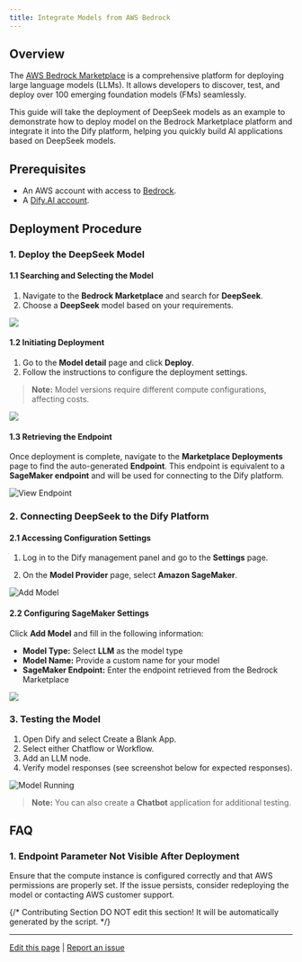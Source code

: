 ```yaml
---
title: Integrate Models from AWS Bedrock
---
```



## Overview

The [AWS Bedrock Marketplace](https://aws.amazon.com/bedrock/marketplace/) is a comprehensive platform for deploying large language models (LLMs). It allows developers to discover, test, and deploy over 100 emerging foundation models (FMs) seamlessly. 

This guide will take the deployment of DeepSeek models as an example to demonstrate how to deploy model on the Bedrock Marketplace platform and integrate it into the Dify platform, helping you quickly build AI applications based on DeepSeek models.

## Prerequisites

- An AWS account with access to [Bedrock](https://aws.amazon.com/bedrock/).
- A [Dify.AI account](https://cloud.dify.ai/).

## Deployment Procedure

### 1. Deploy the DeepSeek Model

#### 1.1 Searching and Selecting the Model

1. Navigate to the **Bedrock Marketplace** and search for **DeepSeek**.
2. Choose a **DeepSeek** model based on your requirements.

![](https://assets-docs.dify.ai/2025/02/9c6e17fc0cf262b2005013bf122251d1.png)

#### 1.2 Initiating Deployment

1. Go to the **Model detail** page and click **Deploy**.
2. Follow the instructions to configure the deployment settings.

> **Note:** Model versions require different compute configurations, affecting costs.

![](https://assets-docs.dify.ai/2025/02/613497e3473d9b6eaa7cb5611decee0c.png)

#### 1.3 Retrieving the Endpoint

Once deployment is complete, navigate to the **Marketplace Deployments** page to find the auto-generated **Endpoint**. This endpoint is equivalent to a **SageMaker endpoint** and will be used for connecting to the Dify platform.

![View Endpoint](https://assets-docs.dify.ai/2025/02/82a1d6406662b83386b86ec511ab20be.png)

### 2. Connecting DeepSeek to the Dify Platform

#### 2.1 Accessing Configuration Settings

1. Log in to the Dify management panel and go to the **Settings** page.

2. On the **Model Provider** page, select **Amazon SageMaker**.

![Add Model](https://assets-docs.dify.ai/2025/02/864fc8476c47b460b67f14152cbbf360.png)

#### 2.2 Configuring SageMaker Settings

Click **Add Model** and fill in the following information:
   
   * **Model Type:** Select **LLM** as the model type
   * **Model Name:** Provide a custom name for your model
   * **SageMaker Endpoint:** Enter the endpoint retrieved from the Bedrock Marketplace

![](https://assets-docs.dify.ai/2025/02/1feaa8d5054933f42da25a8f655b5a9e.png)

### 3. Testing the Model

1. Open Dify and select Create a Blank App.
2. Select either Chatflow or Workflow.
3. Add an LLM node.
4. Verify model responses (see screenshot below for expected responses).

![Model Running](https://assets-docs.dify.ai/2025/02/e7fb06888101662ecb970401fdba63b5.png)

> **Note:** You can also create a **Chatbot** application for additional testing.

## FAQ

### 1. **Endpoint Parameter Not Visible After Deployment**

Ensure that the compute instance is configured correctly and that AWS permissions are properly set. If the issue persists, consider redeploying the model or contacting AWS customer support.

{/*
Contributing Section
DO NOT edit this section!
It will be automatically generated by the script.
*/}

---

[Edit this page](https://github.com/langgenius/dify-docs/edit/main/en/development/models-integration/aws-bedrock-deepseek.mdx) | [Report an issue](https://github.com/langgenius/dify-docs/issues/new?title=Documentation%20Issue%3A%20edrock-deeps&body=%23%23%20Issue%20Description%0A%3C%21--%20Please%20briefly%20describe%20the%20issue%20you%20found%20--%3E%0A%0A%23%23%20Page%20Link%0Ahttps%3A%2F%2Fgithub.com%2Flanggenius%2Fdify-docs%2Fblob%2Fmain%2Fen/development/models-integration%2Faws-bedrock-deepseek.mdx%0A%0A%23%23%20Suggested%20Changes%0A%3C%21--%20If%20you%20have%20specific%20suggestions%20for%20changes%2C%20please%20describe%20them%20here%20--%3E%0A%0A%3C%21--%20Thank%20you%20for%20helping%20improve%20our%20documentation%21%20--%3E)

